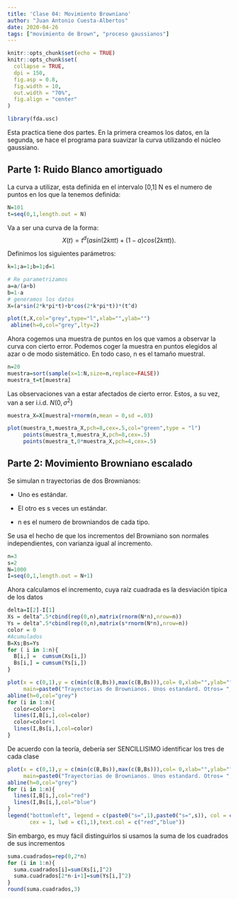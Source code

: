 ```yaml
---
title: 'Clase 04: Movimiento Browniano'
author: "Juan Antonio Cuesta-Albertos"
date: 2020-04-26
tags: ["movimiento de Brown", "proceso gaussianos"]
---
```


```r
knitr::opts_chunk$set(echo = TRUE)
knitr::opts_chunk$set(
  collapse = TRUE,
  dpi = 150,
  fig.asp = 0.8,
  fig.width = 10,
  out.width = "70%",
  fig.align = "center"
)

library(fda.usc)
```

Esta practica tiene dos partes. En la primera creamos los datos, en la segunda, se hace el programa para suavizar la curva utilizando el núcleo gaussiano.

## Parte 1: Ruido Blanco amortiguado

La curva a utilizar, esta definida en el intervalo [0,1] N es el numero de puntos en los que la tenemos definida:

```r
N=101
t=seq(0,1,length.out = N)
```

Va a ser una curva de la forma:
$$X(t)= t^d(asin(2k\pi t)+(1-a)cos(2k\pi t)).$$

Definimos los siguientes parámetros:

```r
k=1;a=1;b=1;d=1

# Re parametrizamos
a=a/(a+b)
b=1-a
# generamos los datos
X=(a*sin(2*k*pi*t)+b*cos(2*k*pi*t))*(t^d)

plot(t,X,col="grey",type="l",xlab="",ylab="")
 abline(h=0,col="grey",lty=2)

```

Ahora cogemos una muestra de puntos en los que vamos a observar la curva con cierto error. Podemos coger la muestra en puntos elegidos al azar o de modo sistemático. En todo caso, n es el tamaño muestral.

```r
n=20
muestra=sort(sample(x=1:N,size=n,replace=FALSE))
muestra_t=t[muestra]
```

Las observaciones van a estar afectados de cierto error. Estos, a su vez, van a ser i.i.d. $N(0,\sigma^2)$

```r
muestra_X=X[muestra]+rnorm(n,mean = 0,sd =.03)

plot(muestra_t,muestra_X,pch=8,cex=.5,col="green",type = "l")
     points(muestra_t,muestra_X,pch=8,cex=.5)
     points(muestra_t,0*muestra_X,pch=4,cex=.5)
```

## Parte 2: Movimiento Browniano escalado

Se simulan n trayectorias de dos Brownianos:
   
  + Uno es estándar.
  
  + El otro es s veces un estándar.
  
  +  n es el numero de browniandos de cada tipo.
  
Se usa el hecho de que los incrementos del Browniano son normales independientes, con varianza igual al incremento.

```r
n=3
s=2
N=1000
I=seq(0,1,length.out = N+1)
```

Ahora calculamos el incremento, cuya raíz cuadrada es la desviación típica de los datos

```r
delta=I[2]-I[1]
Xs = delta^.5*cbind(rep(0,n),matrix(rnorm(N*n),nrow=n))
Ys = delta^.5*cbind(rep(0,n),matrix(s*rnorm(N*n),nrow=n))
color = 0
#Acumulados
B=Xs;Bs=Ys
for ( i in 1:n){
  B[i,] =  cumsum(Xs[i,])
  Bs[i,] = cumsum(Ys[i,])
}

plot(x = c(0,1),y = c(min(c(B,Bs)),max(c(B,Bs))),col= 0,xlab="",ylab="",
     main=paste0("Trayectorias de Brownianos. Unos estandard. Otros= ", s,"B"))
abline(h=0,col="grey")
for (i in 1:n){
  color=color+1
  lines(I,B[i,],col=color)
  color=color+1
  lines(I,Bs[i,],col=color)
}

```

De acuerdo con la teoría, debería ser SENCILLISIMO identificar los tres de cada clase

```r
plot(x = c(0,1),y = c(min(c(B,Bs)),max(c(B,Bs))),col= 0,xlab="",ylab="",
     main=paste0("Trayectorias de Brownianos. Unos estandard. Otros= ", s,"B"))
abline(h=0,col="grey")
for (i in 1:n){
  lines(I,B[i,],col="red")
  lines(I,Bs[i,],col="blue")
}
legend("bottomleft", legend = c(paste0("s=",1),paste0("s=",s)), col = c("red","blue"), 
       cex = 1, lwd = c(1,1),text.col = c("red","blue"))
```

Sin embargo, es muy fácil distinguirlos si usamos la suma de los cuadrados de sus incrementos

```r
suma.cuadrados=rep(0,2*n)
for (i in 1:n){
  suma.cuadrados[i]=sum(Xs[i,]^2)
  suma.cuadrados[2*n-i+1]=sum(Ys[i,]^2)
}
round(suma.cuadrados,3)

```
